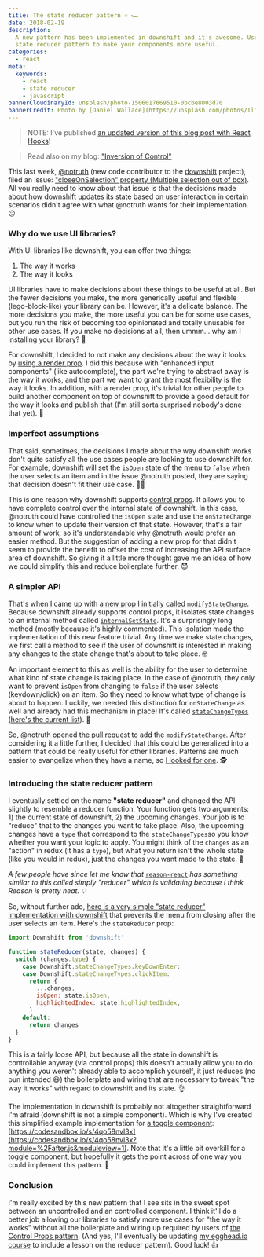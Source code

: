 ```yaml
---
title: The state reducer pattern ⚛️ 🏎
date: 2018-02-19
description:
  A new pattern has been implemented in downshift and it's awesome. Use the
  state reducer pattern to make your components more useful.
categories:
  - react
meta:
  keywords:
    - react
    - state reducer
    - javascript
bannerCloudinaryId: unsplash/photo-1506017669510-0bcbe8003d70
bannerCredit: Photo by [Daniel Wallace](https://unsplash.com/photos/IliTEyruu7U)
---
```


> NOTE: I've published
> [an updated version of this blog post with React Hooks](/blog/the-state-reducer-pattern-with-react-hooks)!

> Read also on my blog: ["Inversion of Control"](/blog/inversion-of-control)

This last week, [@notruth](https://github.com/notruth) (new code contributor to
the
[downshift](https://github.com/downshift-js/downshift/blob/master/README.md#contributors)
project), filed an issue:
["closeOnSelection" property (Multiple selection out of box)](https://github.com/downshift-js/downshift/issues/319).
All you really need to know about that issue is that the decisions made about
how downshift updates its state based on user interaction in certain scenarios
didn't agree with what @notruth wants for their implementation. 😖

### Why do we use UI libraries?

With UI libraries like downshift, you can offer two things:

1.  The way it works
2.  The way it looks

UI libraries have to make decisions about these things to be useful at all. But
the fewer decisions you make, the more generically useful and flexible
(lego-block-like) your library can be. However, it's a delicate balance. The
more decisions you make, the more useful you can be for some use cases, but you
run the risk of becoming too opinionated and totally unusable for other use
cases. If you make no decisions at all, then ummm... why am I installing your
library? 🤔

For downshift, I decided to not make any decisions about the way it looks by
[using a render prop](https://cdb.reacttraining.com/use-a-render-prop-50de598f11ce).
I did this because with "enhanced input components" (like autocomplete), the
part we're trying to abstract away is the way it works, and the part we want to
grant the most flexibility is the way it looks. In addition, with a render prop,
it's trivial for other people to build another component on top of downshift to
provide a good default for the way it looks and publish that (I'm still sorta
surprised nobody's done that yet). 🤨

### Imperfect assumptions

That said, sometimes, the decisions I made about the way downshift works don't
quite satisfy all the use cases people are looking to use downshift for. For
example, downshift will set the `isOpen` state of the menu to `false` when the
user selects an item and in the issue @notruth posted, they are saying that
decision doesn't fit their use case. 🤷‍♂️

This is one reason why downshift supports
[control props](https://github.com/downshift-js/downshift#control-props). It
allows you to have complete control over the internal state of downshift. In
this case, @notruth could have controlled the `isOpen` state and use the
`onStateChange` to know when to update their version of that state. However,
that's a fair amount of work, so it's understandable why @notruth would prefer
an easier method. But the suggestion of adding a new prop for that didn't seem
to provide the benefit to offset the cost of increasing the API surface area of
downshift. So giving it a little more thought gave me an idea of how we could
simplify this and reduce boilerplate further. 😈

### A simpler API

That's when I came up with
[a new prop I initially called](https://github.com/downshift-js/downshift/issues/319#issuecomment-361640218)
[`modifyStateChange`](https://github.com/downshift-js/downshift/issues/319#issuecomment-361640218).
Because downshift already supports control props, it isolates state changes to
an internal method called
[`internalSetState`](https://github.com/downshift-js/downshift/blob/118a87234a9331e716142acfb95eb411cc4f8015/src/downshift.js#L302-L410).
It's a surprisingly long method (mostly because it's highly commented). This
isolation made the implementation of this new feature trivial. Any time we make
state changes, we first call a method to see if the user of downshift is
interested in making any changes to the state change that's about to take place.
🤓

An important element to this as well is the ability for the user to determine
what kind of state change is taking place. In the case of @notruth, they only
want to prevent `isOpen` from changing to `false` if the user selects
(keydown/click) on an item. So they need to know what type of change is about to
happen. Luckily, we needed this distinction for `onStateChange` as well and
already had this mechanism in place! It's called
[`stateChangeTypes`](https://github.com/downshift-js/downshift#statechangetypes)
([here's the current list](https://github.com/downshift-js/downshift/blob/118a87234a9331e716142acfb95eb411cc4f8015/src/downshift.js#L103-L119)).
🤖

So, @notruth opened
[the pull request](https://github.com/downshift-js/downshift/pull/320) to add
the `modifyStateChange`. After considering it a little further, I decided that
this could be generalized into a pattern that could be really useful for other
libraries. Patterns are much easier to evangelize when they have a name, so
[I looked for one](https://twitter.com/kentcdodds/status/958707800292470784). 🕵️

### Introducing the state reducer pattern

I eventually settled on the name **"state reducer"** and changed the API
slightly to resemble a reducer function. Your function gets two arguments: 1)
the current state of downshift, 2) the upcoming changes. Your job is to "reduce"
that to the changes you want to take place. Also, the upcoming changes have a
`type` that correspond to the `stateChangeTypes`so you know whether you want
your logic to apply. You might think of the `changes` as an "action" in redux
(it has a `type`), but what you return isn't the whole state (like you would in
redux), just the changes you want made to the state. 🔁

_A few people have since let me know that_
[`reason-react`](https://github.com/reasonml/reason-react) _has something
similar to this called simply "reducer" which is validating because I think
Reason is pretty neat. 💡_

So, without further ado,
[here is a very simple "state reducer" implementation with downshift](https://codesandbox.io/s/zy92xrwr3)
that prevents the menu from closing after the user selects an item. Here's the
`stateReducer` prop:

```js
import Downshift from 'downshift'

function stateReducer(state, changes) {
  switch (changes.type) {
    case Downshift.stateChangeTypes.keyDownEnter:
    case Downshift.stateChangeTypes.clickItem:
      return {
        ...changes,
        isOpen: state.isOpen,
        highlightedIndex: state.highlightedIndex,
      }
    default:
      return changes
  }
}
```

This is a fairly loose API, but because all the state in downshift is
controllable anyway (via control props) this doesn't actually allow you to do
anything you weren't already able to accomplish yourself, it just reduces (no
pun intended 😆) the boilerplate and wiring that are necessary to tweak "the way
it works" with regard to downshift and its state. 👌

The implementation in downshift is probably not altogether straightforward I'm
afraid (downshift is not a simple component). Which is why I've created this
simplified example implementation for
[a toggle component](https://egghead.io/lessons/react-build-a-toggle-component):
[https://codesandbox.io/s/4qo58nvl3x](https://codesandbox.io/s/4qo58nvl3x?module=%2Fafter.js&moduleview=1).
Note that it's a little bit overkill for a toggle component, but hopefully it
gets the point across of one way you could implement this pattern. 🤝

### Conclusion

I'm really excited by this new pattern that I see sits in the sweet spot between
an uncontrolled and an controlled component. I think it'll do a better job
allowing our libraries to satisfy more use cases for "the way it works" without
all the boilerplate and wiring up required by users of
[the Control Props pattern](https://egghead.io/lessons/react-make-controlled-react-components-with-control-props).
(And yes, I'll eventually be updating
[my egghead.io course](http://kcd.im/advanced-react) to include a lesson on the
reducer pattern). Good luck! 👍

